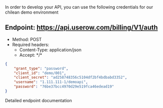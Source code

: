 In order to develop your API, you can use the following credentials for our chilean demo environment

## Endpoint: https://api.userow.com/billing/V1/auth
* Method: POST
* Required headers:
  * Content-Type: application/json
  * Accept: \*/\*

```json
{
    "grant_type": "password",
    "client_id": "demo/001",
    "client_secret": "ad258748356c5104df2bf4bdbabd3352",
    "username": "1.111.111-1/demoapi",
    "password": "76be37bcc4970d29e519fca46edead19"
}
```

<CardGroup cols={1}>
    <Card
        title="API Reference POST /auth"
        icon="terminal"
        href="/api-reference/endpoint/authenticate-and-receive-a-bearer-token"
    >
        Detailed endpoint documentation
    </Card>
</CardGroup>